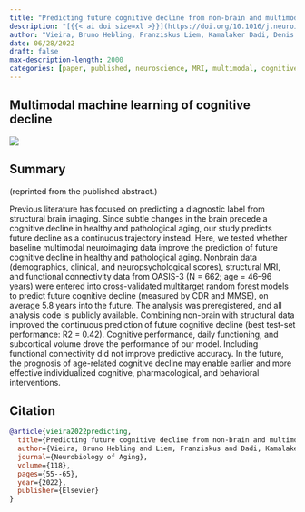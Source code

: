 ```yaml
---
title: "Predicting future cognitive decline from non-brain and multimodal brain imaging data in healthy and pathological aging"
description: "[{{< ai doi size=xl >}}](https://doi.org/10.1016/j.neuroimage.2022.119521) [{{< bi file-pdf size=1.5em >}}](https://www.sciencedirect.com/science/article/pii/S0197458022001403/pdfft?md5=2fbc2b89ef2b9c25910c1d1a178f342e&pid=1-s2.0-S0197458022001403-main.pdf)"
author: "Vieira, Bruno Hebling, Franziskus Liem, Kamalaker Dadi, Denis A. Engemann, Alexandre Gramfort, Pierre Bellec, Richard Cameron Craddock et al."
date: 06/28/2022
draft: false
max-description-length: 2000
categories: [paper, published, neuroscience, MRI, multimodal, cognitive decline]
---
```


## Multimodal machine learning of cognitive decline 

![](https://ars.els-cdn.com/content/image/1-s2.0-S0197458022001403-gr2_lrg.jpg)

## Summary

(reprinted from the published abstract.)

Previous literature has focused on predicting a diagnostic label from structural brain imaging. Since subtle changes in the brain precede a cognitive decline in healthy and pathological aging, our study predicts future decline as a continuous trajectory instead. Here, we tested whether baseline multimodal neuroimaging data improve the prediction of future cognitive decline in healthy and pathological aging. Nonbrain data (demographics, clinical, and neuropsychological scores), structural MRI, and functional connectivity data from OASIS-3 (N = 662; age = 46–96 years) were entered into cross-validated multitarget random forest models to predict future cognitive decline (measured by CDR and MMSE), on average 5.8 years into the future. The analysis was preregistered, and all analysis code is publicly available. Combining non-brain with structural data improved the continuous prediction of future cognitive decline (best test-set performance: R2 = 0.42). Cognitive performance, daily functioning, and subcortical volume drove the performance of our model. Including functional connectivity did not improve predictive accuracy. In the future, the prognosis of age-related cognitive decline may enable earlier and more effective individualized cognitive, pharmacological, and behavioral interventions.

## Citation

```bibtex
@article{vieira2022predicting,
  title={Predicting future cognitive decline from non-brain and multimodal brain imaging data in healthy and pathological aging},
  author={Vieira, Bruno Hebling and Liem, Franziskus and Dadi, Kamalaker and Engemann, Denis A and Gramfort, Alexandre and Bellec, Pierre and Craddock, Richard Cameron and Damoiseaux, Jessica S and Steele, Christopher J and Yarkoni, Tal and others},
  journal={Neurobiology of Aging},
  volume={118},
  pages={55--65},
  year={2022},
  publisher={Elsevier}
}
```